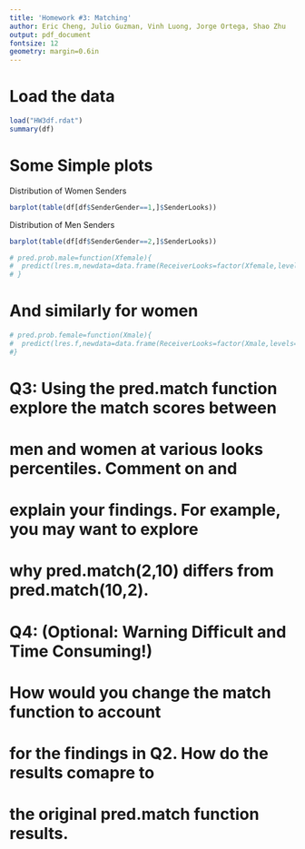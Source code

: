 ```yaml
---
title: 'Homework #3: Matching'
author: Eric Cheng, Julio Guzman, Vinh Luong, Jorge Ortega, Shao Zhu
output: pdf_document
fontsize: 12
geometry: margin=0.6in
---
```



# Load the data

```r
load("HW3df.rdat")
summary(df)
```

# Some Simple plots

Distribution of Women Senders

```r
barplot(table(df[df$SenderGender==1,]$SenderLooks))
```

Distribution of Men Senders

```r
barplot(table(df[df$SenderGender==2,]$SenderLooks))
```



```r
# pred.prob.male=function(Xfemale){
#  predict(lres.m,newdata=data.frame(ReceiverLooks=factor(Xfemale,levels=1:11)),type='response')
# }
```
# And similarly for women
```r
# pred.prob.female=function(Xmale){
#  predict(lres.f,newdata=data.frame(ReceiverLooks=factor(Xmale,levels=1:11)),type='response')
#}
```



# Q3: Using the pred.match function explore the match scores between 
#     men and women at various looks percentiles. Comment on and 
#     explain your findings. For example, you may want to explore 
#     why pred.match(2,10) differs from pred.match(10,2).    
    
# Q4: (Optional: Warning Difficult and Time Consuming!) 
#     How would you change the match function to account 
#     for the findings in Q2. How do the results comapre to
#     the original pred.match function results.


